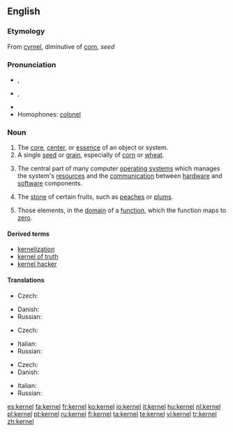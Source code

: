 {{wikipedia|dab=kernel}}
==English==

===Etymology===
From {{etyl|ang}} [[cyrnel]], diminutive of [[corn]], ''seed''

===Pronunciation===
* {{a|UK}} {{IPA|/ˈkɜːnəl/}}, {{SAMPA|/"k3:n@l/}}
* {{a|US}} {{IPA|/ˈkɝnəl/}}, {{SAMPA|/"k3`n@l/}}
* {{rhymes|ɜː(r)nəl}}
* Homophones: [[colonel]]

===Noun===
{{en-noun}}

# The [[core]], [[center]], or [[essence]] of an object or system.
# A single [[seed]] or [[grain]], especially of [[corn]] or [[wheat]].
# {{computing}} The central part of many computer [[operating system]]s which manages the system's [[resource]]s and the [[communication]] between [[hardware]] and [[software]] components.
# {{context|US}} The [[stone]] of certain fruits, such as [[peach]]es or [[plum]]s.
# {{algebra}} Those elements, in the [[domain]] of a [[function]], which the function maps to [[zero]].

====Derived terms====
* [[kernelization]]
* [[kernel of truth]]
* [[kernel hacker]]

====Translations====
{{trans-top|central part of many computer operating systems}}
* Czech: {{t-|cs|jádro|n}}
{{trans-mid}}
* Danish: {{t|da|kerne|c}}
* Russian: {{t|ru|ядро|n|sc=Cyrl|tr=jadró}}
{{trans-bottom}}

{{trans-top|stone of certain fruits, such as peaches or plums}}
* Czech: {{t-|cs|pecka|f}}
{{trans-mid}}
* Italian: {{t+|it|nocciolo|m}}
* Russian: {{t|ru|косточка|f|sc=Cyrl|tr=kóstočka}}
{{trans-bottom}}

{{trans-top|(algebra) set of elements mapped to zero}}
* Czech: {{t-|cs|jádro|n}}
* Danish: {{t|da|kerne|c}}
{{trans-mid}}
* Italian: {{t+|it|nucleo|m}}
* Russian: {{t|ru|ядро|n|sc=Cyrl|tr=jadró}}
{{trans-bottom}}

[[es:kernel]]
[[fa:kernel]]
[[fr:kernel]]
[[ko:kernel]]
[[io:kernel]]
[[it:kernel]]
[[hu:kernel]]
[[nl:kernel]]
[[pl:kernel]]
[[pt:kernel]]
[[ru:kernel]]
[[fi:kernel]]
[[ta:kernel]]
[[te:kernel]]
[[vi:kernel]]
[[tr:kernel]]
[[zh:kernel]]